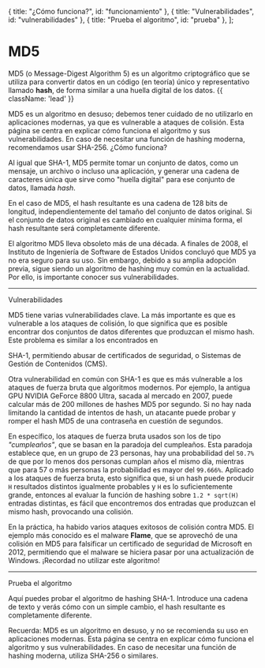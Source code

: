 

  { title: "¿Cómo funciona?", id: "funcionamiento" },
  { title: "Vulnerabilidades", id: "vulnerabilidades" },
  { title: "Prueba el algoritmo", id: "prueba" },
];

# MD5

MD5 (o Message-Digest Algorithm 5) es un algoritmo criptográfico que se utiliza para
convertir datos en un código (en teoría) único y representativo llamado **hash**, de forma
similar a una huella digital de los datos. {{ className: 'lead' }}

<Note>
  MD5 es un algoritmo en desuso; debemos tener cuidado de no utilizarlo en
  aplicaciones modernas, ya que es vulnerable a ataques de colisión. Esta página
  se centra en explicar cómo funciona el algoritmo y sus vulnerabilidades. En
  caso de necesitar una función de hashing moderna, recomendamos usar SHA-256.
</Note>

<Heading level={2} id="funcionamiento">
  ¿Cómo funciona?
</Heading>

Al igual que <Link href="/sha-1">SHA-1</Link>, MD5 permite tomar un conjunto de datos, como un
mensaje, un archivo o incluso una aplicación, y generar una cadena de caracteres única
que sirve como "huella digital" para ese conjunto de datos, llamada _hash_.

<HashingExampleImages index={0} />

En el caso de MD5, el hash resultante es una cadena de 128 bits de longitud,
independientemente del tamaño del conjunto de datos original. Si el conjunto de datos
original es cambiado en cualquier mínima forma, el hash resultante será completamente
diferente.

El algoritmo MD5 lleva obsoleto más de una década. A finales de 2008, el Instituto de
Ingeniería de Software de Estados Unidos concluyó que MD5 ya no era seguro para su uso.
Sin embargo, debido a su amplia adopción previa, sigue siendo un algoritmo de hashing
muy común en la actualidad. Por ello, is importante conocer sus vulnerabilidades.

---

<Heading level={2} id="vulnerabilidades">
  Vulnerabilidades
</Heading>

MD5 tiene varias vulnerabilidades clave. La más importante es que es vulnerable a los
ataques de colisión, lo que significa que es posible encontrar dos conjuntos de datos
diferentes que produzcan el mismo hash. Este problema es similar a los encontrados en
<Link href="/sha-1#ruptura">SHA-1</Link>, permitiendo abusar de certificados de
seguridad, o Sistemas de Gestión de Contenidos (CMS).

Otra vulnerabilidad en común con SHA-1 es que es más vulnerable a los ataques de fuerza
bruta que algoritmos modernos. Por ejemplo, la antigua GPU NVIDIA GeForce 8800 Ultra,
sacada al mercado en 2007, puede calcular más de 200 millones de hashes MD5 por segundo.
Si no hay nada limitando la cantidad de intentos de hash, un atacante puede probar y
romper el hash MD5 de una contraseña en cuestión de segundos.

En específico, los ataques de fuerza bruta usados son los de tipo _"cumpleaños"_, que se
basan en la paradoja del cumpleaños. Esta paradoja establece que, en un grupo de 23
personas, hay una probabilidad del `50.7%` de que por lo menos dos personas cumplan años
el mismo día, mientras que para 57 o más personas la probabilidad es mayor del `99.666%`.
Aplicado a los ataques de fuerza bruta, esto significa que, si un hash puede producir `H`
resultados distintos igualmente probables y `H` es lo suficientemente grande, entonces
al evaluar la función de hashing sobre `1.2 * sqrt(H)` entradas distintas, es fácil que
encontremos dos entradas que produzcan el mismo hash, provocando una colisión.

En la práctica, ha habido varios ataques exitosos de colisión contra MD5. El ejemplo más
conocido es el malware **Flame**, que se aprovechó de una colisión en MD5 para falsificar
un certificado de seguridad de Microsoft en 2012, permitiendo que el malware se hiciera
pasar por una actualización de Windows. ¡Recordad no utilizar este algoritmo!

---

<Heading level={2} id="prueba">
  Prueba el algoritmo
</Heading>

Aquí puedes probar el algoritmo de hashing SHA-1. Introduce una cadena de texto y verás
cómo con un simple cambio, el hash resultante es completamente diferente.

<Note>
Recuerda: MD5 es un algoritmo en desuso, y no se recomienda su uso en aplicaciones
modernas. Esta página se centra en explicar cómo funciona el algoritmo y sus
vulnerabilidades. En caso de necesitar una función de hashing moderna, utiliza SHA-256 o
similares.
</Note>

<HashComparer algorithm="MD5" />
